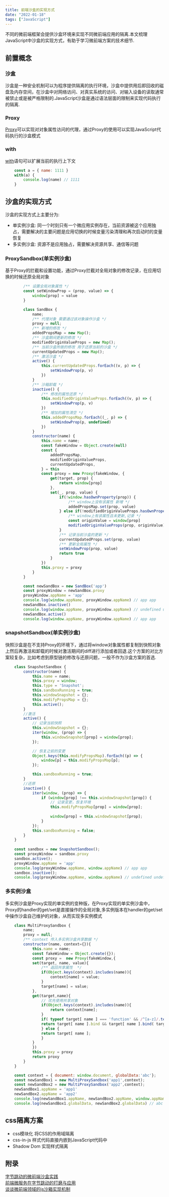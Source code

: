 ```yaml
---
title: 前端沙盒的实现方式 
date: "2022-01-18"  
tags: ["JavaScript"]
---
```


不同的微前端框架会提供沙盒环境来实现不同微前端应用的隔离.本文梳理JavaScript中沙盒的实现方式，有助于学习微前端方案的技术细节.

## 前置概念

### 沙盒
沙盒是一种安全机制可以为程序提供隔离的执行环境，沙盒中提供用后即回收的磁盘及内存空间，在沙盒中对网络访问、对真实系统的访问、对输入设备的读取通常被禁止或是被严格限制的.JavaScript沙盒是通过语法层面的限制来实现代码执行的隔离.

### Proxy
[Proxy](https://developer.mozilla.org/zh-CN/docs/Web/JavaScript/Reference/Global_Objects/Proxy)可以实现对对象属性访问的代理，通过Proxy的使用可以实现JavaScript代码执行的沙盒模式

### with  
[with](https://developer.mozilla.org/zh-CN/docs/Web/JavaScript/Reference/Statements/with)语句可以扩展当前的执行上下文
```javascript
    const a = { name: 1111 }
    with(a) {
        console.log(name) // 1111
    }
```

## 沙盒的实现方式
沙盒的实现方式上主要分为:
* 单实例沙盒: 同一个时刻只有一个微应用实例存在，当前资源被这个应用独占，需要解决的主要问题是应用切换的时候变量污染清理和再次启动时的变量恢复  
* 多实例沙盒: 资源不是应用独占，需要解决资源共享、通信等问题

### ProxySandbox(单实例沙盒)
基于Proxy的拦截和设置功能，通过Proxy拦截对全局对象的修改记录，在应用切换的时候还原全局对象

```javascript
        /** 设置全局对象属性 */
        const setWindowProp = (prop, value) => {
            window[prop] = value
        }

        class SandBox {
            name;
            /** 代理对象 需要通过该对象操作沙盒 */
            proxy = null;
            /** 新增的修改 */
            addedPropsMap = new Map();
            /** 沙盒期间更新的修改 */
            modifiedOriginValueProps = new Map();
            /** 当前沙盒所做的修改 用于还原当前的沙盒 */
            currentUpdatedProps = new Map();
            /** 激活沙盒 */
            active() {  
                this.currentUpdatedProps.forEach((v, p) => {
                    setWindowProp(p, v)
                })
            }
            /** 沙箱卸载 */
            inactive() {
                /** 修改的属性还原 */
                this.modifiedOriginValueProps.forEach((v, p) => {
                    setWindowProp(p, v)
                })
                /** 增加的属性清空 */
                this.addedPropsMap.forEach((_, p) => {
                    setWindowProp(p, undefined)
                })
            }
            constructor(name) {
                this.name = name;
                const fakeWindow = Object.create(null)
                const {
                    addedPropsMap,
                    modifiedOriginValueProps,
                    currentUpdatedProps,
                } = this
                const proxy = new Proxy(fakeWindow, {
                    get(target, prop) {
                        return window[prop]
                    },
                    set(_, prop, value) {
                        if(!window.hasOwnProperty(prop)) {
                            /** window上没有该属性 新增 */
                            addedPropsMap.set(prop, value)
                        } else if(!modifiedOriginValueProps.hasOwnProperty(prop)) {
                            /** window上有该属性且未更新,记录 */
                            const originValue = window[prop] 
                            modifiedOriginValueProps(prop, originValue)
                        }
                        /** 记录当前沙盒的更新 */
                        currentUpdatedProps.set(prop, value)
                        /** 更新全局属性 */
                        setWindowProp(prop, value)
                        return true
                    }
                })
                this.proxy = proxy
            }
        }

        const newSandBox = new SandBox('app')
        const proxyWindow = newSandBox.proxy
        proxyWindow.appName = 'app'
        console.log(window.appName, proxyWindow.appName) // app app
        newSandBox.inactive()
        console.log(window.appName, proxyWindow.appName) // undefined undefined
        newSandBox.active()
        console.log(window.appName, proxyWindow.appName) // app app
```
### snapshotSandbox(单实例沙盒)
快照沙盒是在不支持Proxy的环境下，通过将window对象属性都复制到快照对象上然后再激活和卸载的时候对激活期间的diff进行添加或者回退.这个方案的对比方案较复杂，比如考虑到原型链的修改与还原问题，一般不作为沙盒方案的首选.
```javascript
    class SnapshotSandbox {
        constructor(name) {
            this.name = name;
            this.proxy = window;
            this.type = 'Snapshot';
            this.sandboxRunning = true;
            this.windowSnapshot = {};
            this.modifyPropsMap = {};
            this.active();
        }
        //激活
        active() {
            // 记录当前快照
            this.windowSnapshot = {};
            iter(window, (prop) => {
                this.windowSnapshot[prop] = window[prop];
            });

            // 恢复之前的变更
            Object.keys(this.modifyPropsMap).forEach((p) => {
                window[p] = this.modifyPropsMap[p];
            });

            this.sandboxRunning = true;
        }
        //还原
        inactive() {
            iter(window, (prop) => {
                if (window[prop] !== this.windowSnapshot[prop]) {
                    // 记录变更，恢复环境
                    this.modifyPropsMap[prop] = window[prop];
                
                    window[prop] = this.windowSnapshot[prop];
                }
            });
            this.sandboxRunning = false;
        }
    }
   
    const sandbox = new SnapshotSandbox();
    const proxyWindow = sandbox.proxy
    sandbox.active();
    proxyWindow.appName = 'app'
    console.log(proxyWindow.appName, window.appName) // app app
    sandbox.inactive();
    console.log(proxyWindow.appName, window.appName) // undefined undefined
```
### 多实例沙盒
多实例沙盒是Proxy实现的单实例的变种版，在Proxy实现的单实例沙盒中，Proxy的handler的get/set是直接操作的全局对象,多实例版本在handler的get/set中操作沙盒自己维护的对象，从而实现多实例模式

```javascript
    class MultiProxySandbox {
        name;
        proxy = null;
        /** context 传入多实例沙盒共享数据 */
        constructor(name, context={}){
            this.name = name;
            const fakeWindow = Object.create({});
            const proxy =  new Proxy(fakeWindow,{
            set(target, name, value){
                /** 返回共享属性  */
                if(Object.keys(context).includes(name)){
                    context[name] = value;
                }
                target[name] = value;
            },
            get(target,name){
                // 优先使用共享对象
                if(Object.keys(context).includes(name)){
                    return context[name];
                }
                if( typeof target[ name ] === 'function' && /^[a-z]/.test(name)){
                return target[ name ].bind && target[ name ].bind( target );
                } else {
                return target[ name ];
                }
            }
            })
            this.proxy = proxy
            return proxy
        }
    }

    const context = { document: window.document, globalData:'abc'};
    const newSandBox1 = new MultiProxySandbox('app1',context);
    const newSandBox2 = new MultiProxySandbox('app2',context);
    newSandBox1.appName = 'app1'
    newSandBox2.appName = 'app2'
    console.log(newSandBox1.appName, newSandBox2.appName, window.appName) // app1 app2 undefined
    console.log(newSandBox1.globalData, newSandBox2.globalData) // abc abc
```
## css隔离方案
* css模块化 将CSS的作用域隔离
* css-in-js 样式代码直接内嵌到JavaScript代码中
* Shadow Dom 实现样式隔离


## 附录
[字节跳动的微前端沙盒实践](https://juejin.cn/post/6844904066225537037)  
[前端微服务在字节跳动的打磨与应用](https://mp.weixin.qq.com/s/iLdAH9p2-S8pFyZrNzYaNg)  
[谈谈微前端领域的js沙箱实现机制](https://cloud.tencent.com/developer/article/1748172)






